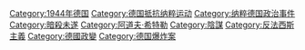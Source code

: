 [[Category:1944年德国|Category:1944年德国]]
[[Category:德国抵抗纳粹运动|Category:德国抵抗纳粹运动]]
[[Category:纳粹德国政治事件|Category:纳粹德国政治事件]]
[[Category:暗殺未遂|Category:暗殺未遂]]
[[Category:阿道夫·希特勒|Category:阿道夫·希特勒]]
[[Category:陰謀|Category:陰謀]]
[[Category:反法西斯主義|Category:反法西斯主義]]
[[Category:德國政變|Category:德國政變]]
[[Category:德国爆炸案|Category:德国爆炸案]]